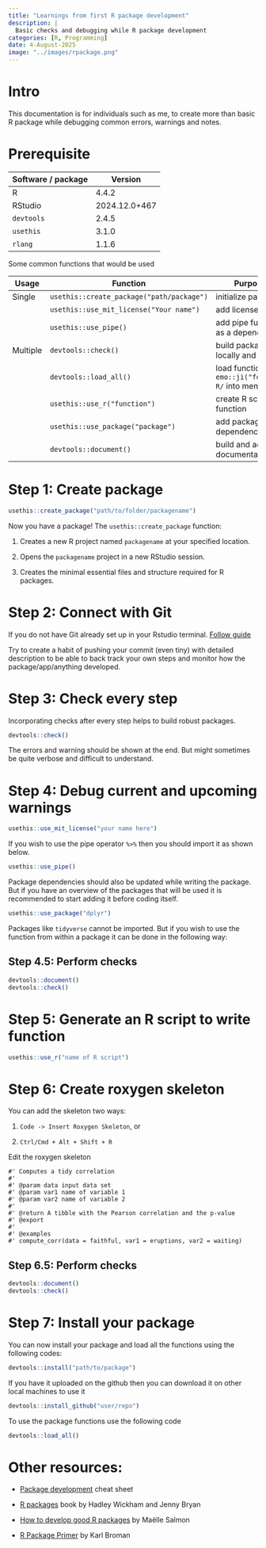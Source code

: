 ```yaml
---
title: "Learnings from first R package development"
description: |
  Basic checks and debugging while R package development
categories: [R, Programming]
date: 4-August-2025
image: "../images/rpackage.png"
---
```


# Intro

This documentation is for individuals such as me, to create more than basic R package while debugging common errors, warnings and notes.

# Prerequisite

| Software / package | Version       |
|--------------------|---------------|
| R                  | 4.4.2         |
| RStudio            | 2024.12.0+467 |
| `devtools`         | 2.4.5         |
| `usethis`          | 3.1.0         |
| `rlang`            | 1.1.6         |

Some common functions that would be used

| Usage | Function | Purpose |
|------------------|--------------------------------|-----------------------|
| Single | `usethis::create_package("path/package")` | initialize package |
|  | `usethis::use_mit_license("Your name")` | add license |
|  | `usethis::use_pipe()` | add pipe function as a dependency |
| Multiple | `devtools::check()` | build package locally and check |
|  | `devtools::load_all()` | load functions in `r emo::ji("folder")` `R/` into memory |
|  | `usethis::use_r("function")` | create R script for function |
|  | `usethis::use_package("package")` | add package dependency |
|  | `devtools::document()` | build and add documentation |

# Step 1: Create package

```r
usethis::create_package("path/to/folder/packagename")
```

Now you have a package! The `usethis::create_package` function:

1.  Creates a new R project named `packagename` at your specified location.

2.  Opens the `packagename` project in a new RStudio session.

3.  Creates the minimal essential files and structure required for R packages.

# Step 2: Connect with Git

If you do not have Git already set up in your Rstudio terminal. [Follow guide](./gitsetup.qmd)

Try to create a habit of pushing your commit (even tiny) with detailed description to be able to back track your own steps and monitor how the package/app/anything developed.

# Step 3: Check every step

Incorporating checks after every step helps to build robust packages.

```r
devtools::check()
```

The errors and warning should be shown at the end. But might sometimes be quite verbose and difficult to understand.

# Step 4: Debug current and upcoming warnings

```r
usethis::use_mit_license("your name here")
```

If you wish to use the pipe operator `%>%` then you should import it as shown below.

```r
usethis::use_pipe()
```

Package dependencies should also be updated while writing the package. But if you have an overview of the packages that will be used it is recommended to start adding it before coding itself.

```r
usethis::use_package("dplyr")
```

Packages like `tidyverse` cannot be imported. But if you wish to use the function from within a package it can be done in the following way:

## Step 4.5: Perform checks

```r
devtools::document()
devtools::check()
```

# Step 5: Generate an R script to write function

```r
usethis::use_r("name of R script")
```

# Step 6: Create roxygen skeleton

You can add the skeleton two ways:

1.  `Code -> Insert Roxygen Skeleton`, or

2.  `Ctrl/Cmd + Alt + Shift + R`

Edit the roxygen skeleton

```         
#' Computes a tidy correlation
#'
#' @param data input data set
#' @param var1 name of variable 1 
#' @param var2 name of variable 2 
#'
#' @return A tibble with the Pearson correlation and the p-value
#' @export
#'
#' @examples
#' compute_corr(data = faithful, var1 = eruptions, var2 = waiting)
```

## Step 6.5: Perform checks

```r
devtools::document()
devtools::check()
```

# Step 7: Install your package

You can now install your package and load all the functions using the following codes:

```r
devtools::install("path/to/package")
```

If you have it uploaded on the github then you can download it on other local machines to use it

```r
devtools::install_github("user/repo")
```

To use the package functions use the following code

```r
devtools::load_all()
```

# Other resources:

-   [Package development](https://rawgit.com/rstudio/cheatsheets/master/package-development.pdf){target="_blank"} cheat sheet

-   [R packages](https://r-pkgs.org/){target="_blank"} book by Hadley Wickham and Jenny Bryan

-   [How to develop good R packages](https://masalmon.eu/2017/12/11/goodrpackages/){target="_blank"} by Maëlle Salmon

-   [R Package Primer](https://kbroman.org/pkg_primer/){target="_blank"} by Karl Broman
